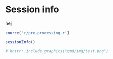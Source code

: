 

# Session info {.unnumbered}

hej

```r

source('r/pre-processing.r')

sessionInfo()

# knitr::include_graphics("qmd/img/test.png")


```
